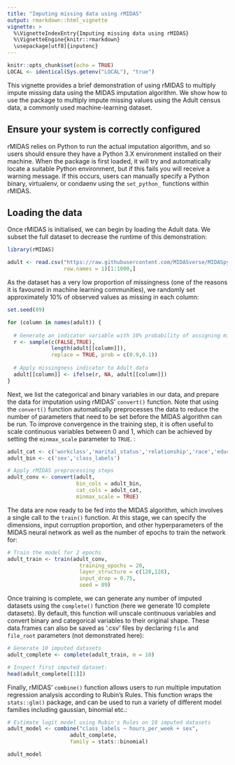 ```yaml
---
title: "Imputing missing data using rMIDAS"
output: rmarkdown::html_vignette
vignette: >
  %\VignetteIndexEntry{Imputing missing data using rMIDAS}
  %\VignetteEngine{knitr::rmarkdown}
  \usepackage[utf8]{inputenc}
---
```


```r
knitr::opts_chunk$set(echo = TRUE)
LOCAL <- identical(Sys.getenv("LOCAL"), "true")
```

This vignette provides a brief demonstration of using rMIDAS to multiply impute missing data using the MIDAS imputation algorithm. We show how to use the package to multiply impute missing values using the Adult census data, a commonly used machine-learning dataset.

## Ensure your system is correctly configured

rMIDAS relies on Python to run the actual imputation algorithm, and so users should ensure they have a Python 3.X environment installed on their machine. When the package is first loaded, it will try and automatically locate a suitable Python environment, but if this fails you will receive a warning message. If this occurs, users can manually specify a Python binary, virtualenv, or condaenv using the `set_python_` functions within rMIDAS.

## Loading the data

Once rMIDAS is initialised, we can begin by loading the Adult data. We subset the full dataset to decrease the runtime of this demonstration:

```r
library(rMIDAS)

adult <- read.csv("https://raw.githubusercontent.com/MIDASverse/MIDASpy/master/Examples/adult_data.csv",
                  row.names = 1)[1:1000,]
```

As the dataset has a very low proportion of missingness (one of the reasons it is favoured in machine learning communities), we randomly set approximately 10% of observed values as missing in each column:

```r
set.seed(89)

for (column in names(adult)) {
  
  # Generate an indicator variable with 10% probability of assigning missingness
  r <- sample(c(FALSE,TRUE), 
              length(adult[[column]]), 
              replace = TRUE, prob = c(0.9,0.1))
  
  # Apply missingness indicator to Adult data
  adult[[column]] <- ifelse(r, NA, adult[[column]])
}
```

Next, we list the categorical and binary variables in our data, and prepare the data for imputation using rMIDAS' `convert()` function. Note that using the `convert()` function automatically preprocesses the data  to reduce the number of parameters that need to be set before the MIDAS algorithm can be run. To improve convergence in the training step, it is often useful to scale continuous variables between 0 and 1, which can be achieved by setting the `minmax_scale` parameter to `TRUE`. :

```r

adult_cat <- c('workclass','marital_status','relationship','race','education','occupation','native_country')
adult_bin <- c('sex','class_labels')

# Apply rMIDAS preprocessing steps
adult_conv <- convert(adult, 
                      bin_cols = adult_bin, 
                      cat_cols = adult_cat,
                      minmax_scale = TRUE)
```

The data are now ready to be fed into the MIDAS algorithm, which involves a single call to the `train()` function. At this stage, we can specify the dimensions, input corruption proportion, and other hyperparameters of the MIDAS neural network as well as the number of epochs to train the network for:

```r
# Train the model for 2 epochs
adult_train <- train(adult_conv,
                       training_epochs = 20,
                       layer_structure = c(128,128),
                       input_drop = 0.75,
                       seed = 89)
```

Once training is complete, we can generate any number of imputed datasets using the `complete()` function (here we generate 10 complete datasets). By default, this function will unscale continuous variables and convert binary and categorical variables to their original shape. These data.frames can also be saved as '.csv' files by declaring `file` and `file_root` parameters (not demonstrated here):

```r

# Generate 10 imputed datasets
adult_complete <- complete(adult_train, m = 10)

# Inspect first imputed dataset:
head(adult_complete[[1]])
```

Finally, rMIDAS' `combine()` function allows users to run multiple imputation regression analysis according to Rubin's Rules. This function wraps the `stats::glm()` package, and can be used to run a variety of different model families including gaussian, binomial etc.:

```r

# Estimate logit model using Rubin's Rules on 10 imputed datasets
adult_model <- combine("class_labels ~ hours_per_week + sex", 
                    adult_complete,
                    family = stats::binomial)

adult_model
```
